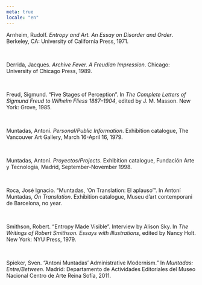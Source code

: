 ```yaml
---
meta: true
locale: "en"
---
```


Arnheim, Rudolf. *Entropy and Art. An Essay on Disorder and Order*. Berkeley, CA: University of California Press, 1971.

<br />

Derrida, Jacques. *Archive Fever. A Freudian Impression*. Chicago: University of Chicago Press, 1989.

<br />

Freud, Sigmund. “Five Stages of Perception”. In *The Complete Letters of Sigmund Freud to Wilhelm Fliess 1887–1904*, edited by J. M. Masson. New York: Grove, 1985.

<br />

Muntadas, Antoní. *Personal/Public Information*. Exhibition catalogue, The Vancouver Art Gallery, March 16-April 16, 1979.

<br />

Muntadas, Antoní. *Proyectos/Projects*. Exhibition catalogue, Fundación Arte y Tecnología, Madrid, September-November 1998.

<br />

Roca, José Ignacio. “Muntadas, ‘On Translation: El aplauso’”. In Antoní Muntadas, *On Translation*. Exhibition catalogue, Museu d’art contemporani de Barcelona, no year.

<br />

Smithson, Robert. “Entropy Made Visible”. Interview by Alison Sky. In *The Writings of Robert Smithson. Essays with Illustrations*, edited by Nancy Holt. New York: NYU Press, 1979. 

<br />

Spieker, Sven. “Antoni Muntadas’ Administrative Modernism.” In *Muntadas: Entre/Between*. Madrid: Departamento de Actividades Editoriales del Museo Nacional Centro de Arte Reina Sofía, 2011.